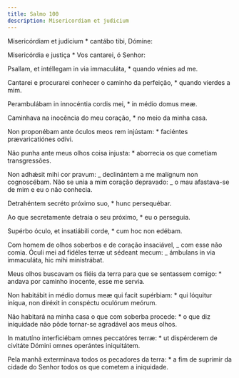 ```yaml
---
title: Salmo 100
description: Misericordiam et judicium
---
```


<div class="side-by-side not-content">

Misericórdiam et judícium \* cantábo tibi, Dómine:

Misericórdia e justiça \* Vos cantarei, ó Senhor:

Psallam, et intéllegam in via immaculáta, \* quando vénies ad me.

Cantarei e procurarei conhecer o caminho da perfeição, \* quando vierdes a mim.

Perambulábam in innocéntia cordis mei, \* in médio domus meæ.

Caminhava na inocência do meu coração, \* no meio da minha casa.

Non proponébam ante óculos meos rem injústam: \* faciéntes prævaricatiónes odívi.

Não punha ante meus olhos coisa injusta: \* aborrecia os que cometiam transgressões.

Non adhǽsit mihi cor pravum: _ declinántem a me malígnum non cognoscébam. Não se unia a mim coração depravado: _ o mau afastava-se de mim e eu o não conhecia.

Detrahéntem secréto próximo suo, \* hunc persequébar.

Ao que secretamente detraia o seu próximo, \* eu o perseguia.

Supérbo óculo, et insatiábili corde, \* cum hoc non edébam.

Com homem de olhos soberbos e de coração insaciável, _ com esse não comia. Óculi mei ad fidéles terræ ut sédeant mecum: _ ámbulans in via immaculáta, hic mihi ministrábat.

Meus olhos buscavam os fiéis da terra para que se sentassem comigo: \* andava por caminho inocente, esse me servia.

Non habitábit in médio domus meæ qui facit supérbiam: \* qui lóquitur iníqua, non diréxit in conspéctu oculórum meórum.

Não habitará na minha casa o que com soberba procede: \* o que diz iníquidade não pôde tornar-se agradável aos meus olhos.

In matutíno interficiébam omnes peccatóres terræ: \* ut dispérderem de civitáte Dómini omnes operántes iniquitátem.

Pela manhã exterminava todos os pecadores da terra: \* a fim de suprimir da cidade do Senhor todos os que cometem a iniquidade.

</div>
